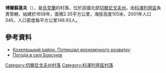 {{coord|51|5|48|N|30|58|31|E|scale:100000|display=title}}

'''博爾蘇基夫'''（{{lang-uk|Борсуків}}），是[[烏克蘭|烏克蘭]]的村落，位於該國北部[[切爾尼戈夫州|切爾尼戈夫州]]，由[[科澤列齊區|科澤列齊區]]負責管轄，始建於1658年，面積2.35平方公里，海拔高度105米，2001年人口345，人口密度每平方公里146.93人。

==參考資料==
*[http://cg.gov.ua/web_docs/1/2014/03/docs/KOZELETS.PDF Козелецький район. Потенціал економічного розвитку]{{Wayback|url=http://cg.gov.ua/web_docs/1/2014/03/docs/KOZELETS.PDF |date=20151222113731 }}
* [http://weather.in.ua/ua/chernigovskaja/1872 Погода в селі Борсуків] {{Wayback|url=http://weather.in.ua/ua/chernigovskaja/1872 |date=20160305204955 }}

[[Category:切爾尼戈夫州村落|Category:切爾尼戈夫州村落]]
[[Category:科澤列齊區村落|Category:科澤列齊區村落]]


{{Chernihiv-geo-stub}}